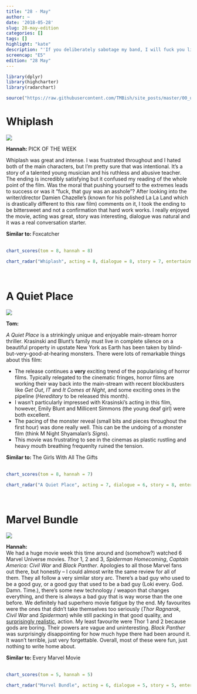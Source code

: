 ```yaml
---
title: "28 - May"
author: ~
date: '2018-05-28'
slug: 28-may-edition
categories: []
tags: []
highlight: "kate"
description: "'If you deliberately sabotage my band, I will fuck you like a pig.' - Terence Fletcher"
screencap: "E5"
edition: "28 May"
---
```


```r
library(dplyr)
library(highcharter)
library(radarchart)

source("https://raw.githubusercontent.com/TMBish/site_posts/master/00_utilities/film-review-utils.R")
```

# Whiplash

<div class = "review">

<div class = "review-left">

![](/img/films/05/whiplash.png)

<b> Hannah: </b> <span class="label upper outline error"> PICK OF THE WEEK </span> <br>

Whiplash was great and intense. I was frustrated throughout and I hated both of the main characters, but I'm pretty sure that was intentional. It's a story of a talented young musician and his ruthless and abusive teacher. The ending is incredibly satisfying but it confused my reading of the whole point of the film. Was the moral that pushing yourself to the extremes leads to success or was it "fuck, that guy was an asshole"?  After looking into the writer/director Damien Chazelle's (known for his polished La La Land which is drastically different to this raw film) comments on it, I took the ending to be bittersweet and not a confirmation that hard work works. I really enjoyed the movie, acting was great, story was interesting, dialogue was natural and it was a real conversation starter.

</div>

<div class = "review-right">

<b> Similar to: </b> Foxcatcher <br> <br>
<div class="ratings">
```r
chart_scores(tom = 8, hannah = 8)
```
</div>

```r
chart_radar("Whiplash", acting = 8, dialogue = 8, story = 7, entertainment = 8, cinematography = 7)
```

</div>

</div>

<br>

# A Quiet Place

<div class = "review">

<div class = "review-left">

![](/img/films/05/a-quiet-place.png)

<b> Tom: </b> <br>

*A Quiet Place* is a strinkingly unique and enjoyable main-stream horror thriller. Krasinski and Blunt's family must live in complete silence on a beautiful property in upstate New York as Earth has been taken by blind-but-very-good-at-hearing monsters. There were lots of remarkable things about this film:

* The release continues a **very** exciting trend of the popularising of horror films. Typically relegated to the cinematic fringes, horror films are working their way back into the main-stream with recent blockbusters like *Get Out*, *IT* and *It Comes at Night*, and some exciting ones in the pipeline (*Hereditary* to be released this month).
* I wasn't particularly impressed with Krasinski's acting in this film, however, Emily Blunt and Millicent Simmons (the young deaf girl) were both excellent.
* The pacing of the monster reveal (small bits and pieces throughout the first hour) was done really well. This can be the undoing of a monster film (think M Night Shyamalan's *Signs*).
* This movie was frustrating to see in the cinemas as plastic rustling and heavy mouth breathing frequenlty ruined the tension.

</div>

<div class = "review-right">

<b> Similar to: </b> The Girls With All The Gifts <br> <br>
<div class="ratings">
```r
chart_scores(tom = 8, hannah = 7)
```
</div>

```r
chart_radar("A Quiet Place", acting = 7, dialogue = 6, story = 8, entertainment = 9, cinematography = 8)
```

</div>

</div>

<br>

# Marvel Bundle

<div class = "review">

<div class = "review-left">

![](/img/films/05/marvel.png)

<b> Hannah: </b> <br>
We had a huge movie week this time around and (somehow?) watched 6 Marvel Universe movies. *Thor* 1, 2 and 3, *Spiderman Homecoming*, *Captain America: Civil War* and *Black Panther*. Apologies to all those Marvel fans out there, but honestly – I could almost write the same review for all of them. They all follow a very similar story arc. There's a bad guy who used to be a good guy, or a good guy that used to be a bad guy (Loki every. God. Damn. Time.), there's some new technology / weapon that changes everything, and there is always a bad guy that is way worse than the one before. We definitely had superhero movie fatigue by the end. My favourites were the ones that didn't take themselves too seriously (*Thor Ragnarok*, *Civil War* and *Spiderman*) while still packing in that good quality, and [surprisingly realistic](https://www.youtube.com/watch?v=3p-lyt78cyA&t=), action. My least favourite were Thor 1 and 2 because gods are boring. Their powers are vague and uninteresting. *Black Panther* was surprisingly disappointing for how much hype there had been around it. It wasn't terrible, just very forgettable. Overall, most of these were fun, just nothing to write home about. 

</div>

<div class = "review-right">

<b> Similar to: </b> Every Marvel Movie <br> <br>
<div class="ratings">
```r
chart_scores(tom = 5, hannah = 5)
```
</div>

```r
chart_radar("Marvel Bundle", acting = 6, dialogue = 5, story = 5, entertainment = 7, cinematography = 6)
```

</div>

</div>

<br>
